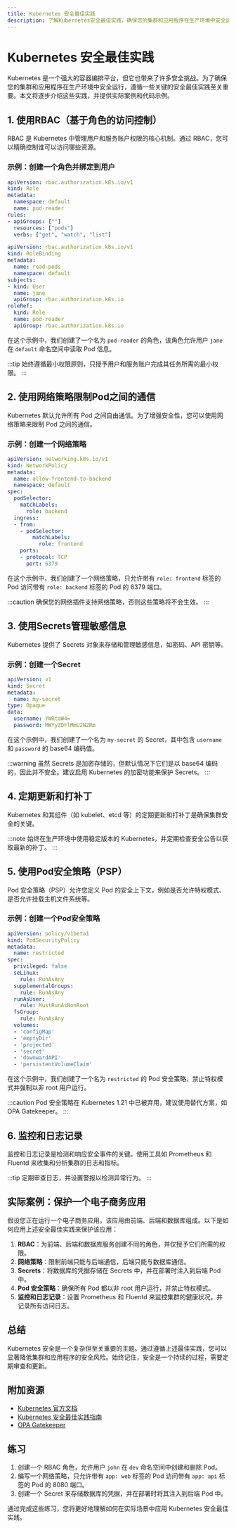 ```yaml
---
title: Kubernetes 安全最佳实践
description: 了解Kubernetes安全最佳实践，确保您的集群和应用程序在生产环境中安全运行。本文涵盖从RBAC到网络策略的关键安全措施。
---
```


# Kubernetes 安全最佳实践

Kubernetes 是一个强大的容器编排平台，但它也带来了许多安全挑战。为了确保您的集群和应用程序在生产环境中安全运行，遵循一些关键的安全最佳实践至关重要。本文将逐步介绍这些实践，并提供实际案例和代码示例。

## 1. 使用RBAC（基于角色的访问控制）

RBAC 是 Kubernetes 中管理用户和服务账户权限的核心机制。通过 RBAC，您可以精确控制谁可以访问哪些资源。

### 示例：创建一个角色并绑定到用户

```yaml
apiVersion: rbac.authorization.k8s.io/v1
kind: Role
metadata:
  namespace: default
  name: pod-reader
rules:
- apiGroups: [""]
  resources: ["pods"]
  verbs: ["get", "watch", "list"]
```

```yaml
apiVersion: rbac.authorization.k8s.io/v1
kind: RoleBinding
metadata:
  name: read-pods
  namespace: default
subjects:
- kind: User
  name: jane
  apiGroup: rbac.authorization.k8s.io
roleRef:
  kind: Role
  name: pod-reader
  apiGroup: rbac.authorization.k8s.io
```

在这个示例中，我们创建了一个名为 `pod-reader` 的角色，该角色允许用户 `jane` 在 `default` 命名空间中读取 Pod 信息。

:::tip
始终遵循最小权限原则，只授予用户和服务账户完成其任务所需的最小权限。
:::

## 2. 使用网络策略限制Pod之间的通信

Kubernetes 默认允许所有 Pod 之间自由通信。为了增强安全性，您可以使用网络策略来限制 Pod 之间的通信。

### 示例：创建一个网络策略

```yaml
apiVersion: networking.k8s.io/v1
kind: NetworkPolicy
metadata:
  name: allow-frontend-to-backend
  namespace: default
spec:
  podSelector:
    matchLabels:
      role: backend
  ingress:
  - from:
    - podSelector:
        matchLabels:
          role: frontend
    ports:
    - protocol: TCP
      port: 6379
```

在这个示例中，我们创建了一个网络策略，只允许带有 `role: frontend` 标签的 Pod 访问带有 `role: backend` 标签的 Pod 的 6379 端口。

:::caution
确保您的网络插件支持网络策略，否则这些策略将不会生效。
:::

## 3. 使用Secrets管理敏感信息

Kubernetes 提供了 Secrets 对象来存储和管理敏感信息，如密码、API 密钥等。

### 示例：创建一个Secret

```yaml
apiVersion: v1
kind: Secret
metadata:
  name: my-secret
type: Opaque
data:
  username: YWRtaW4=
  password: MWYyZDFlMmU2N2Rm
```

在这个示例中，我们创建了一个名为 `my-secret` 的 Secret，其中包含 `username` 和 `password` 的 base64 编码值。

:::warning
虽然 Secrets 是加密存储的，但默认情况下它们是以 base64 编码的，因此并不安全。建议启用 Kubernetes 的加密功能来保护 Secrets。
:::

## 4. 定期更新和打补丁

Kubernetes 和其组件（如 kubelet、etcd 等）的定期更新和打补丁是确保集群安全的关键。

:::note
始终在生产环境中使用稳定版本的 Kubernetes，并定期检查安全公告以获取最新的补丁。
:::

## 5. 使用Pod安全策略（PSP）

Pod 安全策略（PSP）允许您定义 Pod 的安全上下文，例如是否允许特权模式、是否允许挂载主机文件系统等。

### 示例：创建一个Pod安全策略

```yaml
apiVersion: policy/v1beta1
kind: PodSecurityPolicy
metadata:
  name: restricted
spec:
  privileged: false
  seLinux:
    rule: RunAsAny
  supplementalGroups:
    rule: RunAsAny
  runAsUser:
    rule: MustRunAsNonRoot
  fsGroup:
    rule: RunAsAny
  volumes:
  - 'configMap'
  - 'emptyDir'
  - 'projected'
  - 'secret'
  - 'downwardAPI'
  - 'persistentVolumeClaim'
```

在这个示例中，我们创建了一个名为 `restricted` 的 Pod 安全策略，禁止特权模式并强制以非 root 用户运行。

:::caution
Pod 安全策略在 Kubernetes 1.21 中已被弃用，建议使用替代方案，如 OPA Gatekeeper。
:::

## 6. 监控和日志记录

监控和日志记录是检测和响应安全事件的关键。使用工具如 Prometheus 和 Fluentd 来收集和分析集群的日志和指标。

:::tip
定期审查日志，并设置警报以检测异常行为。
:::

## 实际案例：保护一个电子商务应用

假设您正在运行一个电子商务应用，该应用由前端、后端和数据库组成。以下是如何应用上述安全最佳实践来保护该应用：

1. **RBAC**：为前端、后端和数据库服务创建不同的角色，并仅授予它们所需的权限。
2. **网络策略**：限制前端只能与后端通信，后端只能与数据库通信。
3. **Secrets**：将数据库的凭据存储在 Secrets 中，并在部署时注入到后端 Pod 中。
4. **Pod 安全策略**：确保所有 Pod 都以非 root 用户运行，并禁止特权模式。
5. **监控和日志记录**：设置 Prometheus 和 Fluentd 来监控集群的健康状况，并记录所有访问日志。

## 总结

Kubernetes 安全是一个复杂但至关重要的主题。通过遵循上述最佳实践，您可以显著降低集群和应用程序的安全风险。始终记住，安全是一个持续的过程，需要定期审查和更新。

## 附加资源

- [Kubernetes 官方文档](https://kubernetes.io/docs/home/)
- [Kubernetes 安全最佳实践指南](https://kubernetes.io/docs/concepts/security/)
- [OPA Gatekeeper](https://github.com/open-policy-agent/gatekeeper)

## 练习

1. 创建一个 RBAC 角色，允许用户 `john` 在 `dev` 命名空间中创建和删除 Pod。
2. 编写一个网络策略，只允许带有 `app: web` 标签的 Pod 访问带有 `app: api` 标签的 Pod 的 8080 端口。
3. 创建一个 Secret 来存储数据库的凭据，并在部署时将其注入到后端 Pod 中。

通过完成这些练习，您将更好地理解如何在实际场景中应用 Kubernetes 安全最佳实践。